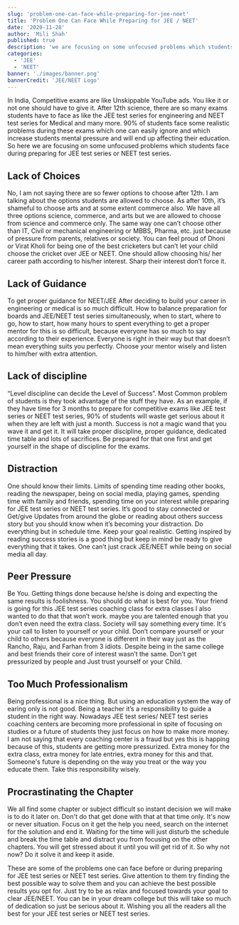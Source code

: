 ```yaml
---
slug: 'problem-one-can-face-while-preparing-for-jee-neet'
title: 'Problem One Can Face While Preparing for JEE / NEET'
date: '2020-11-28'
author: 'Mili Shah'
published: true
description: 'we are focusing on some unfocused problems which students face during preparing for JEE test series or NEET test series.'
categories:
  - 'JEE'
  - 'NEET'
banner: './images/banner.png'
bannerCredit: 'JEE/NEET Logo'
---
```


In India, Competitive exams are like Unskippable YouTube ads. You like it or not one should have to give it. After 12th science, there are so many exams students have to face as like the JEE test series for engineering and NEET test series for Medical and many more.
90% of students face some realistic problems during these exams which one can easily ignore and which increase students mental pressure and will end up affecting their education. So here we are focusing on some unfocused problems which students face during preparing for JEE test series or NEET test series.

## Lack of Choices

No, I am not saying there are so fewer options to choose after 12th. I am talking about the options students are allowed to choose. As after 10th, it’s shameful to choose arts and at some extent commerce also. We have all three options science, commerce, and arts but we are allowed to choose from science and commerce only. The same way one can’t choose other than IT, Civil or mechanical engineering or MBBS, Pharma, etc. just because of pressure from parents, relatives or society. You can feel proud of Dhoni or Virat Kholi for being one of the best cricketers but can’t let your child choose the cricket over JEE or NEET. One should allow choosing his/ her career path according to his/her interest. Sharp their interest don’t force it.

## Lack of Guidance

To get proper guidance for NEET/JEE After deciding to build your career in engineering or medical is so much difficult. How to balance preparation for boards and JEE/NEET test series simultaneously, when to start, where to go, how to start, how many hours to spent everything to get a proper mentor for this is so difficult, because everyone has so much to say according to their experience. Everyone is right in their way but that doesn’t mean everything suits you perfectly. Choose your mentor wisely and listen to him/her with extra attention.

## Lack of discipline

“Level discipline can decide the Level of Success”. Most Common problem of students is they took advantage of the stuff they have. As an example, if they have time for 3 months to prepare for competitive exams like JEE test series or NEET test series, 90% of students will waste get serious about it when they are left with just a month. Success is not a magic wand that you wave it and get it. It will take proper discipline, proper guidance, dedicated time table and lots of sacrifices. Be prepared for that one first and get yourself in the shape of discipline for the exams.

## Distraction

One should know their limits. Limits of spending time reading other books, reading the newspaper, being on social media, playing games, spending time with family and friends, spending time on your interest while preparing for JEE test series or NEET test series. It’s good to stay connected or Get/give Updates from around the globe or reading about others success story but you should know when it’s becoming your distraction. Do everything but in schedule time. Keep your goal realistic. Getting inspired by reading success stories is a good thing but keep in mind be ready to give everything that it takes. One can’t just crack JEE/NEET while being on social media all day.

## Peer Pressure

Be You. Getting things done because he/she is doing and expecting the same results is foolishness. You should do what is best for you. Your friend is going for this JEE test series coaching class for extra classes I also wanted to do that that won’t work. maybe you are talented enough that you don’t even need the extra class. Society will say something every time. It's your call to listen to yourself or your child. Don’t compare yourself or your child to others because everyone is different in their way just as the Rancho, Raju, and Farhan from 3 idiots. Despite being in the same college and best friends their core of interest wasn’t the same. Don’t get pressurized by people and Just trust yourself or your Child.

## Too Much Professionalism

Being professional is a nice thing. But using an education system the way of earing only is not good. Being a teacher it’s a responsibility to guide a student in the right way. Nowadays JEE test series/ NEET test series coaching centers are becoming more professional in spite of focusing on studies or a future of students they just focus on how to make more money. I am not saying that every coaching center is a fraud but yes this is happing because of this, students are getting more pressurized. Extra money for the extra class, extra money for late entries, extra money for this and that. Someone's future is depending on the way you treat or the way you educate them. Take this responsibility wisely.

## Procrastinating the Chapter

We all find some chapter or subject difficult so instant decision we will make is to do it later on. Don't do that get done with that at that time only. It's now or never situation. Focus on it get the help you need, search on the internet for the solution and end it. Waiting for the time will just disturb the schedule and break the time table and distract you from focusing on the other chapters. You will get stressed about it until you will get rid of it. So why not now? Do it solve it and keep it aside.

These are some of the problems one can face before or during preparing for JEE test series or NEET test series. Give attention to them try finding the best possible way to solve them and you can achieve the best possible results you opt for. Just try to be as relax and focused towards your goal to clear JEE/NEET. You can be in your dream college but this will take so much of dedication so just be serious about it. Wishing you all the readers all the best for your JEE test series or NEET test series.
